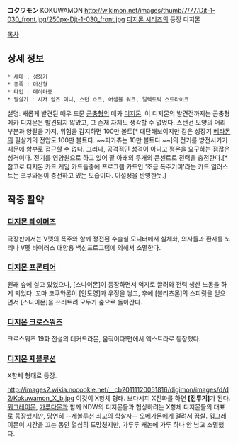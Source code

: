 '''コクワモン''' KOKUWAMON
http://wikimon.net/images/thumb/7/77/Djt-1-030_front.jpg/250px-Djt-1-030_front.jpg
[[디지몬 시리즈]]의 등장 디지몬

[[목차]]

== 상세 정보 ==
 * 세대 : 성장기
 * 종족 : 머신형
 * 타입 : 데이터종
 * 필살기 : 시저 암즈 미니, 스턴 쇼크, 어셈블 워크, 일렉트릭 스트라이크

설명: 새롭게 발견된 매우 드문 [[곤충]]형의 메카 [[디지몬]]. 이 디지몬의 발견전까지는 곤충형 메카 디지몬은 발견되지 않았고, 그 존재 자체도 생각할 수 없었다. 스턴건 모양의 머리 부분과 양팔을 가져, 위험을 감지하면 100만 볼트[* 대단해보이지만 같은 성장기 [[베타몬]]의 필살기의 전압도 100만 볼트다. ~~피카츄는 10만 볼트다.~~]의 전기를 방전시키기 때문에 함부로 접근할 수 없다. 그러나, 공격적인 성격이 아니고 평온을 요구하는 점잖은 성격이다.
전기를 영양원으로 하고 있어 팔 아래의 두개의 콘센트로 전력을 충전한다.[* 참고로 디지몬 카드 게임 카드들중에 프로그램 카드인 '조금 폭주기미'라는 카드 일러스트는 코쿠와몬이 충전하고 있는 모습이다. 이설정을 반영한듯.] 

== 작중 활약 ==
=== [[디지몬 테이머즈]] ===
극장판에서는 V펫의 폭주와 함께 정전된 수술실 모니터에서 실체화, 의사들과 환자를 노리나 V펫 바이러스 대항용 백신프로그램에 의해서 소멸한다.

=== [[디지몬 프론티어]] ===
원래 숲에 살고 있었으나, [스나이몬]이 등장하면서 억지로 끌려와 전력 생산 노동을 하게 되었다. 꼬마 코쿠와몬이 [안도영]과 우정을 쌓고, 후에 [블리츠몬]의 스피릿을 얻으면서 [스나이몬]을 쓰러트려 모두가 숲으로 돌아간다.

=== [[디지몬 크로스워즈]] ===
크로스워즈 19화 전설의 데커드라몬, 움직이다!편에서 엑스트라로 등장했다.

=== [[디지몬 제볼루션]] ===
X항체 형태로 등장. 

http://images2.wikia.nocookie.net/__cb20111120051816/digimon/images/d/d2/Kokuwamon_X_b.jpg
이것이 X항체 형태. 보다시피 X진화를 하면 '''[전투기]'''가 된다. [[워그레이몬]], [[가루다몬]]과 함께 NDW의 디지몬들과 협상하려는 X항체 디지몬들의 대표로 등장했지만, 당연히 --제볼루션 최고의 학살자-- [[오메가몬]]에게 걸려서 끔살. 워그레이몬이 시간을 끄는 동안 열심히 도망쳤지만, 가루루 캐논에 가루 하나 안 남고 소멸했다.
